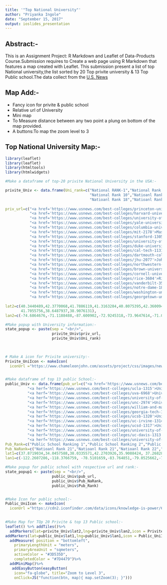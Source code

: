 ---
title: '"Top National University"'
author: "Priyanka Ingole"
date: "September 15, 2017"
output: ioslides_presentation
---
## Abstract:-

This is an Assignment Project: R Markdown and Leaflet of Data-Products Course.Submission requires to Create a web page using R Markdown that features a map created with Leaflet.
This submission present a list of top National university,the list sorted by 20 Top privite university & 13 Top Public school.The data collect from the [U.S. News](https://www.usnews.com/best-colleges "2018 Best College,U S News Eduction")

## Map Add:-  
- Fancy icon for privite & public school  
- Relative url of University  
- Mini map  
- To Measure distance between any two point a plung on bottom of the map provided.  
- A buttons:To map the zoom level to 3

## Top National University Map:-

```{r, echo=FALSE}
library(leaflet)
library(leaflet)
library(htmltools)
library(htmlwidgets)

#Make a dataframe of top-20 privite National University in the USA:-

privite_Univ <- data.frame(Uni_rank=c("National RANK-1","National Rank 2"," NatiOnal Rank 3","National Rank 4","National Rank 5","Nationl Rank 6","National Rank 7","National Rank 8","National Rank 9",
                                      "National Rank 10","Natioanl Rank 11","Natioanl Rank 12","National Rank 13","National Rank 14","National Rank 15","Natioanal Rank 16","Natioal Rank 17",
                                      "Natioanl Rank 18","Natioanl Rank 19","Natioanl Rank 20"), 
              
priv_url=c("<a href='https://www.usnews.com/best-colleges/princeton-university-2627'>Princetone University</a>",
           "<a href='https://www.usnews.com/best-colleges/harvard-university-2155'>Harvard University</a>",
           "<a href='https://www.usnews.com/best-colleges/university-of-chicago-1774'>University of Chicago</a>",
           "<a href='https://www.usnews.com/best-colleges/yale-university-1426'>Yale University</a>",
           "<a href='https://www.usnews.com/best-colleges/columbia-university-2707'>Columbia University</a>",
           "<a href='https://www.usnews.com/best-colleges/mit-2178'>Massachusetts ins.of tech MIT</a>",
           "<a href='https://www.usnews.com/best-colleges/stanford-1305'>Stanford University Stanford CA</a>",
           "<a href='https://www.usnews.com/best-colleges/university-of-pennsylvania-3378'>Uni.Pennsylvania Philadelphia PA</a>",
           "<a href='https://www.usnews.com/best-colleges/duke-university-2920'>Duke University</a>",
           "<a href='https://www.usnews.com/best-colleges/cal-tech-1131'>California Institute of Technology pasadena CA</a>",
           "<a href='https://www.usnews.com/best-colleges/dartmouth-college-2573'>Dartmouth College Hanover NH</a>",
           "<a href='https://www.usnews.com/best-colleges/jhu-2077'>Johns Hopkins University</a>",
           "<a href='https://www.usnews.com/best-colleges/northwestern-1739'>Northwestern University Evanston IL</a>",
           "<a href='https://www.usnews.com/best-colleges/brown-university-3401'>Brown University Providence RI</a>",
           "<a href='https://www.usnews.com/best-colleges/cornell-university-2711'>Cornell University Ithaca NY</a>",
           "<a href='https://www.usnews.com/best-colleges/rice-3604'>Rice University Houston TX</a>",
           "<a href='https://www.usnews.com/best-colleges/vanderbilt-3535'>Vanderbilt University Nashville TN</a>",
           "<a href='https://www.usnews.com/best-colleges/notre-dame-1840'>University of Nortre Dame Notre IN</a>",
           "<a href='https://www.usnews.com/best-colleges/washington-university-st-louis-2520'>Washington University in st.Louis st Louis MO</a>",
           "<a href='https://www.usnews.com/best-colleges/georgetown-university-1445'>Geogetown University Washington DC</a>"),
              
lat2=c(40.3440489,42.3770068,41.7886119,41.3163284,40.8075395,42.3600949,37.4274787,39.9522229,36.0014301,34.137662,43.7044445,39.3299054,42.0564634,41.8267758,42.4534531,29.7173987,36.1447077,
       41.7055756,38.6487937,38.9076131),
lan2=c(-74.6864676,-71.1188488,-87.600902,-72.9245318,-73.9647614,-71.0963487,-122.1719077,-75.1954024,-78.9404173,-118.1274577,-72.2908822,-76.6227064,-87.6774557,-71.4047369,-76.4756914,-95.4040199,-86.8048438       ,-86.2375275,-90.3129849,-77.0744472))

#Make popup with University information:-
state_popup <- paste(sep = "<br/>",
                     privite_Univ$priv_url,
                     privite_Univ$Uni_rank)
                  
                     

# Make A icon for Privite university:-
Privite_UniIcon <- makeIcon(
  iconUrl ="https://www.chameleonjohn.com/assets/project/css/images/new/icons/college-icon.png", iconWidth = 31*215/230, iconHeight = 31,iconAnchorX = 31*215/230/2, iconAnchorY = 16)


#Make dataframe of top 13 public School:-
public_Univ <- data.frame(pub_url=c("<a href='https://www.usnews.com/best-colleges/uc-berkeley-1312'>University of California Berkeley CA</a>",
          "<a herf='https://www.usnews.com/best-colleges/ucla-1315'>University of California Los Angeles CA</a>",
          "<a herf='https://www.usnews.com/best-colleges/uva-6968'>University of Virginia Charlottesville VA</a>",
          "<a herf='https://www.usnews.com/best-colleges/university-of-michigan-9092'>University of Michigan Ann Arbor Ann Arbor MI </a>",
          "<a herf='https://www.usnews.com/best-colleges/unc-2974'>University of North Carolina Chapel Hill Chapel Hill NC</a>",
          "<a herf='https://www.usnews.com/best-colleges/william-and-mary-3705'>College of William & Mary Williamsburg VA</a>",
          "<a herf='https://www.usnews.com/best-colleges/georgia-tech-1569'>Georgia Institute of Technology Atlanta GA</a>",
          "<a herf='https://www.usnews.com/best-colleges/ucsb-1320'>University of California Santa Barbara Santa Barbara CA </a>",
          "<a herf='https://www.usnews.com/best-colleges/uc-irvine-1314'>University of California Irvine CA</a>",
          "<a herf='https://www.usnews.com/best-colleges/ucsd-1317'>University of California San Diego La Jolla CA </a>",
          "<a herf='https://www.usnews.com/best-colleges/university-of-florida-1535'>University of Florida Gainesville FL </a>",
          "<a herf='https://www.usnews.com/best-colleges/uc-davis-1313'>University of California Davis Davis CA </a>",
          "<a herf='https://www.usnews.com/best-colleges/university-of-wisconsin-3895'>University of Wisconsin Madison Madison WI </a>"),
Pub_Rank=c("Public School Ranking 1","Public School Ranking 2","Public School Ranking 3","Public School Ranking 4","Public School Ranking 5","Public School Ranking 6","Public School Ranking 7","Public School      Ranking 8","Public School Ranking 9","Public School Ranking 10","Public School Ranking 11","Public School Ranking 12","Public School Ranking 13"),
Pub_NaRank=c("Natioanl Rank 21","Natioanl Rank 21","Natioanl Rank 22","Natioanl Rank 28","Natioanl Rank 30","Natioanl Rank 32","Natioanl Rank 34","Natioanl Rank 37","Natioanl Rank 42","Natioanl Rank               42","Natioanl Rank 42","Natioanl Rank 46","Natioanl Rank 46"),
lat1=c(37.8719034,34.0457588,38.0335571,42.2703926,35.9088424, 37.2682806,33.7756222,34.4147942,33.6501074,32.8785627,29.6436371,38.5545033,43.1056522),
lan1=c(-122.2607286,-118.3766759, -78.5101659,-83.764851,-79.0525662,-76.7135734,-84.3984737,-119.8473497,-117.8380229, -117.2422263,-82.3571189,-121.6848654,-89.4551045))

#Make popup for public school with respective url and rank:-
state_popup1 <- paste(sep = "<br/>",
                     public_Univ$pub_url,
                     public_Univ$Pub_NaRank,
                     public_Univ$Pub_Rank)


#Make Icon for public school:-
Public_UniIcon <- makeIcon(
  iconUrl ="https://cdn2.iconfinder.com/data/icons/knowledge-is-power/60/library-512.png",iconWidth = 31*215/230, iconHeight = 31,iconAnchorX = 31*215/230/2, iconAnchorY = 16)

  
#Make Map for TOp 20 Privite & top 13 Public school:-
leaflet() %>% addTiles()%>%
  addMarkers(lat=privite_Univ$lat2,lng=privite_Univ$lan2,icon = Privite_UniIcon,popup=state_popup)%>%
addMarkers(lat=public_Univ$lat1,lng=public_Univ$lan1,icon = Public_UniIcon,popup=state_popup1)%>%
  addMeasure( position = "bottomleft",
    primaryLengthUnit = "meters",
    primaryAreaUnit = "sqmeters",
    activeColor = "#3D535D",
    completedColor = "#7D4479")%>%
  addMiniMap()%>%
   addEasyButton(easyButton(
    icon="fa-globe", title="Zoom to Level 3",
    onClick=JS("function(btn, map){ map.setZoom(3); }")))

```
